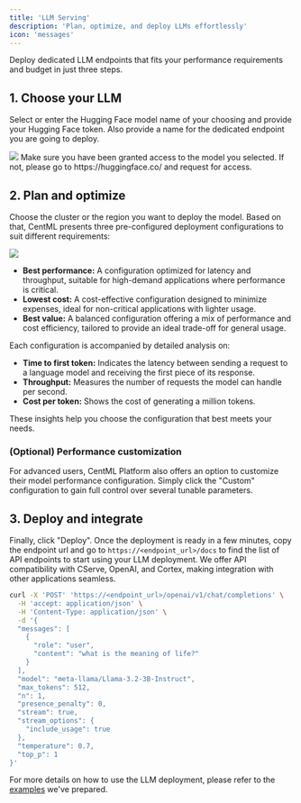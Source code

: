 ```yaml
---
title: 'LLM Serving'
description: 'Plan, optimize, and deploy LLMs effortlessly'
icon: 'messages'
---
```


Deploy dedicated LLM endpoints that fits your performance requirements and budget in just three steps.

## 1. Choose your LLM
Select or enter the Hugging Face model name of your choosing and provide your Hugging Face token. Also provide a name for the dedicated endpoint you are going to deploy.

<Frame>
     <img src="/images/llm_stage1.png" style={{ borderRadius: '0.5rem' }} />
</Frame>

<Tip>
Make sure you have been granted access to the model you selected. If not, please go to https://huggingface.co/ and request for access.
</Tip>

## 2. Plan and optimize
Choose the cluster or the region you want to deploy the model. Based on that, CentML presents three pre-configured deployment configurations to suit different requirements:

<Frame>
     <img src="/images/llm_stage2.png" style={{ borderRadius: '0.5rem' }} />
</Frame>

- **Best performance:** A configuration optimized for latency and throughput, suitable for high-demand applications where performance is critical.
- **Lowest cost:** A cost-effective configuration designed to minimize expenses, ideal for non-critical applications with lighter usage.
- **Best value:** A balanced configuration offering a mix of performance and cost efficiency, tailored to provide an ideal trade-off for general usage.

Each configuration is accompanied by detailed analysis on:

- **Time to first token:** Indicates the latency between sending a request to a language model and receiving the first piece of its response.
- **Throughput:** Measures the number of requests the model can handle per second.
- **Cost per token:** Shows the cost of generating a million tokens.

These insights help you choose the configuration that best meets your needs.

### (Optional) Performance customization
For advanced users, CentML Platform also offers an option to customize their model performance configuration. Simply click the "Custom" configuration to gain full control over several tunable parameters.

## 3. Deploy and integrate
Finally, click "Deploy". Once the deployment is ready in a few minutes, copy the endpoint url and go to `https://<endpoint_url>/docs` to find the list of API endpoints to start using your LLM deployment. We offer API compatibility with CServe, OpenAI, and Cortex, making integration with other applications seamless.

```bash
curl -X 'POST' 'https://<endpoint_url>/openai/v1/chat/completions' \
  -H 'accept: application/json' \
  -H 'Content-Type: application/json' \
  -d '{
  "messages": [
    {
      "role": "user",
      "content": "what is the meaning of life?"
    }
  ],
  "model": "meta-llama/Llama-3.2-3B-Instruct",
  "max_tokens": 512,
  "n": 1,
  "presence_penalty": 0,
  "stream": true,
  "stream_options": {
    "include_usage": true
  },
  "temperature": 0.7,
  "top_p": 1
}'
```

For more details on how to use the LLM deployment, please refer to the [examples](https://github.com/CentML/codex/tree/main/chat-apps) we've prepared.
